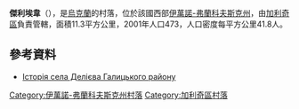 {{coord|49|6|21|N|24|52|1|E|scale:30000|display=title}}

'''傑利埃韋'''（{{lang-uk|Делієве}}），是[[烏克蘭|烏克蘭]]的村落，位於該國西部[[伊萬諾-弗蘭科夫斯克州|伊萬諾-弗蘭科夫斯克州]]，由[[加利奇區_(烏克蘭)|加利奇區]]負責管轄，面積11.3平方公里，2001年人口473，人口密度每平方公里41.8人。

==參考資料==
* [http://www.history.iv-fr.net/article.php?id=093 Історія села Делієва Галицького району]

{{DEFAULTSORT:Делієве}}
[[Category:伊萬諾-弗蘭科夫斯克州村落|Category:伊萬諾-弗蘭科夫斯克州村落]]
[[Category:加利奇區村落|Category:加利奇區村落]]


{{IvanoFrankivsk-geo-stub}}